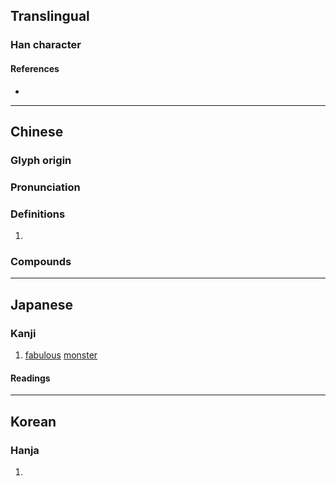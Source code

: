 {{character info}}
==Translingual==

===Han character===
{{Han char|rn=94|rad=犬|as=13|sn=16|four=47252|canj=KHNBQ|ids=⿰犭解}}

====References====
* {{Han ref|kx=0719.330|dkj=20734|dj=1131.070|hdz=21373.070|uh=736C|ud=29548|bh=EA5E|bd=59998}}

----

==Chinese==
{{zh-forms|alt=𧴛}}

===Glyph origin===
{{Han etym}}

===Pronunciation===
{{zh-pron
|m=xiè
|c=haai5
|mc=y
|oc=y
|cat=
}}

===Definitions===
{{zh-hanzi}}

# {{zh-only|獬豸}}

===Compounds===
{{zh-der|獬豸冠|獬豸}}

----

==Japanese==

===Kanji===
{{ja-kanji|grade=|rs=犬13}}

# [[fabulous]] [[monster]]

====Readings====
{{ja-readings
|on=かい, げ
|kun=
}}

----

==Korean==

===Hanja===
{{ko-hanja|hangeul=해|eumhun=|rv=hae|mr=hae|y=hay}}

# {{rfdef|ko|sort=犬13}}